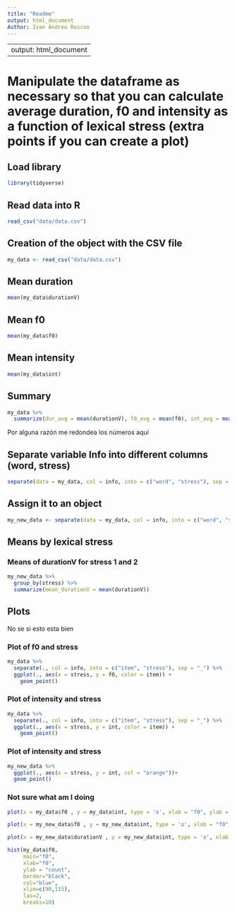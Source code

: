 ```yaml
---
title: "Readme"
output: html_document
Author: Ivan Andreu Rascon 
---
```


---
output: html_document
---
# Manipulate the dataframe as necessary so that you can calculate average duration, f0 and intensity as a function of lexical stress (extra points if you can create a plot)


## Load library
```r
library(tidyverse)
```

## Read data into R
```r
read_csv("data/data.csv")
```


## Creation of the object with the CSV file
```r
my_data <- read_csv("data/data.csv")
```


## Mean duration
```r
mean(my_data$durationV)
```


## Mean f0
```r
mean(my_data$f0)
```


## Mean intensity
```r
mean(my_data$int)
```

## Summary
```r
my_data %>% 
  summarize(dur_avg = mean(durationV), f0_avg = mean(f0), int_avg = mean(int))
```

Por alguna razón me redondea los números aquí 



## Separate variable Info into different columns (word, stress)
```r
separate(data = my_data, col = info, into = c("word", "stress"), sep = "_")
```


## Assign it to an object
```r
my_new_data <- separate(data = my_data, col = info, into = c("word", "stress"), sep = "_")
```


## Means by lexical stress

### Means of durationV for stress 1 and 2 
```r
my_new_data %>%
  group_by(stress) %>%
  summarize(mean_durationV = mean(durationV))
```



## Plots
  No se si esto esta bien
  
### Plot of f0 and stress
  

```r
my_data %>% 
  separate(., col = info, into = c("item", "stress"), sep = "_") %>%
  ggplot(., aes(x = stress, y = f0, color = item)) +
    geom_point() 
```

### Plot of intensity and stress

```r
my_data %>% 
  separate(., col = info, into = c("item", "stress"), sep = "_") %>%
  ggplot(., aes(x = stress, y = int, color = item)) +
    geom_point() 
```


### Plot of intensity and stress

```r
my_new_data %>%
  ggplot(., aes(x = stress, y = int, col = "orange"))+
  geom_point()
```


### Not sure what am I doing

```r
plot(x = my_data$f0 , y = my_data$int, type = 'o', xlab = "f0", ylab = "intensity", col = "orange")
```


```r
plot(x = my_new_data$f0 , y = my_new_data$int, type = 'o', xlab = "f0", ylab = "intensity", col = "green")
```

```r
plot(x = my_new_data$durationV , y = my_new_data$int, type = 'o', xlab = "f0", ylab = "intensity", col = "green")
```


```r
hist(my_data$f0, 
     main="f0", 
     xlab="f0", 
     ylab = "count",
     border="black", 
     col="blue",
     xlim=c(90,115),
     las=2, 
     breaks=10)
```


